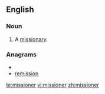 ==English==
===Noun===
{{en-noun}}

#A [[missionary]].

===Anagrams===
* {{alphagram|eiimnorss}}
* [[remission#English|remission]]

[[te:missioner]]
[[vi:missioner]]
[[zh:missioner]]
